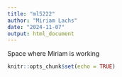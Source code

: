 ```yaml
---
title: "ml5222"
author: "Miriam Lachs"
date: "2024-11-07"
output: html_document
---
```


Space where Miriam is working 

```r
knitr::opts_chunk$set(echo = TRUE)
```
